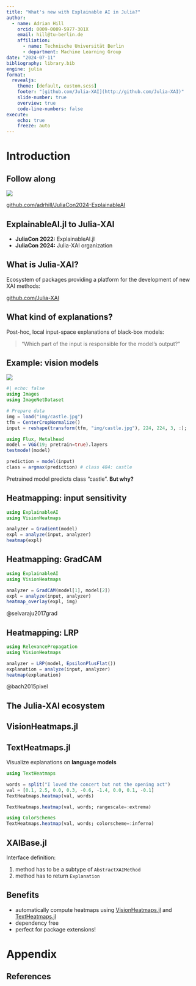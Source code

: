 ```yaml
---
title: "What's new with Explainable AI in Julia?"
author:
  - name: Adrian Hill
    orcid: 0009-0009-5977-301X
    email: hill@tu-berlin.de
    affiliation: 
      - name: Technische Universität Berlin
      - department: Machine Learning Group
date: "2024-07-11"
bibliography: library.bib
engine: julia
format:
  revealjs:
    theme: [default, custom.scss]
    footer: "[github.com/Julia-XAI](http://github.com/Julia-XAI)"
    slide-number: true
    overview: true
    code-line-numbers: false
execute:
    echo: true
    freeze: auto
---
```


# Introduction

## Follow along

::: {.qr-code}
![](img/qr/qrcode.png)

[github.com/adrhill/JuliaCon2024-ExplainableAI](https://github.com/adrhill/JuliaCon2024-ExplainableAI)
:::

## ExplainableAI.jl to Julia-XAI

- **JuliaCon 2022:** ExplainableAI.jl
- **JuliaCon 2024:** Julia-XAI organization

::: {.callout-note}
## What is Julia-XAI?

Ecosystem of packages providing a platform for the development of new XAI methods:

[github.com/Julia-XAI](http://github.com/Julia-XAI)
:::

::: {.callout-important}
## What kind of explanations?

Post-hoc, local input-space explanations of black-box models:
 
> "Which part of the input is responsible for the model's output?"
:::

## Example: vision models

![](img/castle.jpg){width=300px;}
```julia
#| echo: false
using Images
using ImageNetDataset

# Prepare data
img = load("img/castle.jpg")
tfm = CenterCropNormalize()
input = reshape(transform(tfm, "img/castle.jpg"), 224, 224, 3, :);
```

```julia
using Flux, Metalhead
model = VGG(19; pretrain=true).layers
testmode!(model)

prediction = model(input)
class = argmax(prediction) # class 484: castle
```

Pretrained model predicts class "castle". **But why?**

## Heatmapping: input sensitivity

```julia
using ExplainableAI
using VisionHeatmaps

analyzer = Gradient(model)
expl = analyze(input, analyzer)
heatmap(expl)
```

## Heatmapping: GradCAM

```julia
using ExplainableAI
using VisionHeatmaps

analyzer = GradCAM(model[1], model[2])
expl = analyze(input, analyzer)
heatmap_overlay(expl, img)
```

@selvaraju2017grad

## Heatmapping: LRP

```julia
using RelevancePropagation
using VisionHeatmaps

analyzer = LRP(model, EpsilonPlusFlat())
explanation = analyze(input, analyzer)
heatmap(explanation)
```

@bach2015pixel

## The Julia-XAI ecosystem

## VisionHeatmaps.jl

## TextHeatmaps.jl

Visualize explanations on **language models**

```julia
using TextHeatmaps

words = split("I loved the concert but not the opening act")
val = [0.1, 2.5, 0.0, 0.3, -0.6, -1.4, 0.0, 0.1, -0.1]
TextHeatmaps.heatmap(val, words)
``` 

```julia
TextHeatmaps.heatmap(val, words; rangescale=:extrema)
```

```julia
using ColorSchemes
TextHeatmaps.heatmap(val, words; colorscheme=:inferno)
```

## XAIBase.jl

Interface definition:

1. method has to be a subtype of `AbstractXAIMethod`
2. method has to return `Explanation`

::: {.callout-note}
# Benefits
- automatically compute heatmaps using [VisionHeatmaps.jl](https://julia-xai.github.io/XAIDocs/VisionHeatmaps/stable/)
and [TextHeatmaps.jl](https://julia-xai.github.io/XAIDocs/TextHeatmaps/stable/)
- dependency free
- perfect for package extensions!
:::

# Appendix

## References

::: {#refs}
:::
